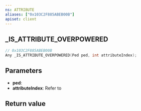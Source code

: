 ```yaml
---
ns: ATTRIBUTE
aliases: ["0x103C2F885ABEB00B"]
apiset: client
---
```

## _IS_ATTRIBUTE_OVERPOWERED

```c
// 0x103C2F885ABEB00B
Any _IS_ATTRIBUTE_OVERPOWERED(Ped ped, int attributeIndex);
```

## Parameters
* **ped**:
* **attributeIndex**: Refer to <EmbeddedEnum name="ePedAttribute" />

## Return value

